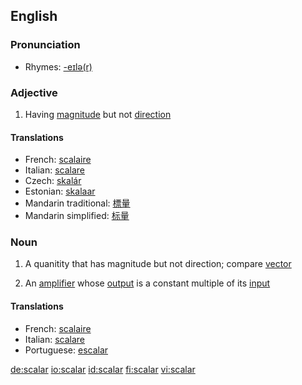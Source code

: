 ==English==

===Pronunciation===
*Rhymes: [[Rhymes:English:-eɪlə(r)|-eɪlə(r)]]

===Adjective===
{{en-adj|-}}

# {{mathematics}} Having [[magnitude]] but not [[direction]]

====Translations====

*French: [[scalaire]]
*Italian: [[scalare]]
*Czech: [[skalár]]
*Estonian: [[skalaar]]
*Mandarin traditional: [[標量]]
*Mandarin simplified: [[标量]]

===Noun===
{{wikipedia}}
{{en-noun}}

# {{mathematics}} A quanitity that has magnitude but not direction; compare [[vector]]
# {{electronics}} An [[amplifier]] whose [[output]] is a constant multiple of its [[input]]

====Translations====

*French: [[scalaire]] {{m}}
*Italian: [[scalare]] {{m}}
*Portuguese: [[escalar]] {{m}}


[[de:scalar]]
[[io:scalar]]
[[id:scalar]]
[[fi:scalar]]
[[vi:scalar]]